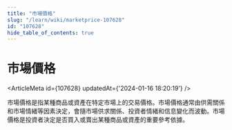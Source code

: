 ```yaml
---
title: "市場價格"
slug: "/learn/wiki/marketprice-107628"
id: "107628"
hide_table_of_contents: true
---
```



# 市場價格

<ArticleMeta id={107628} updatedAt={'2024-01-16 18:20:19'} />
<div className='border-solid border-b border-t-0 my-4 border-[var(--ifm-color-gray-300)]' />

市場價格是指某種商品或資產在特定市場上的交易價格。市場價格通常由供需關係和市場情緒等因素決定，會隨市場供求關係、投資者情緒和信息變化而波動。市場價格是投資者決定是否買入或賣出某種商品或資產的重要參考依據。
